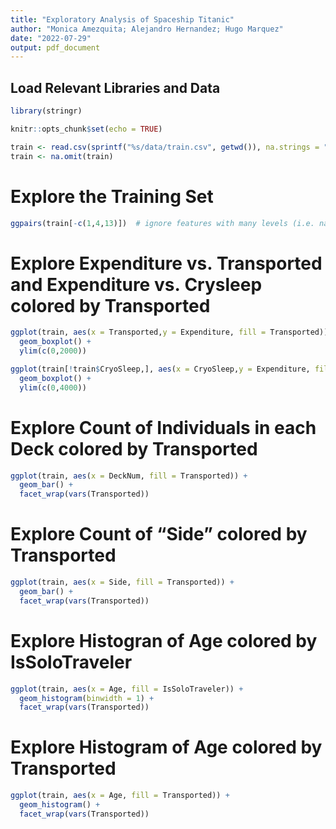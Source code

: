 ```yaml
---
title: "Exploratory Analysis of Spaceship Titanic"
author: "Monica Amezquita; Alejandro Hernandez; Hugo Marquez"
date: "2022-07-29"
output: pdf_document
---
```


## Load Relevant Libraries and Data

```r
library(stringr)
```

```r
knitr::opts_chunk$set(echo = TRUE)
```

```r
train <- read.csv(sprintf("%s/data/train.csv", getwd()), na.strings = "")
train <- na.omit(train)
```

# Explore the Training Set

```r
ggpairs(train[-c(1,4,13)])  # ignore features with many levels (i.e. names)
```

# Explore Expenditure vs. Transported and Expenditure vs. Crysleep colored by Transported

```r
ggplot(train, aes(x = Transported,y = Expenditure, fill = Transported)) + 
  geom_boxplot() +
  ylim(c(0,2000))

ggplot(train[!train$CryoSleep,], aes(x = CryoSleep,y = Expenditure, fill = Transported)) + 
  geom_boxplot() + 
  ylim(c(0,4000))
```

# Explore Count of Individuals in each Deck colored by Transported

```r
ggplot(train, aes(x = DeckNum, fill = Transported)) + 
  geom_bar() + 
  facet_wrap(vars(Transported))
```


# Explore Count of "Side" colored by Transported
```r
ggplot(train, aes(x = Side, fill = Transported)) + 
  geom_bar() + 
  facet_wrap(vars(Transported))
```

# Explore Histogran of Age colored by IsSoloTraveler
```r
ggplot(train, aes(x = Age, fill = IsSoloTraveler)) + 
  geom_histogram(binwidth = 1) + 
  facet_wrap(vars(Transported))
```

# Explore Histogram of Age colored by Transported
```r
ggplot(train, aes(x = Age, fill = Transported)) + 
  geom_histogram() +
  facet_wrap(vars(Transported))
```